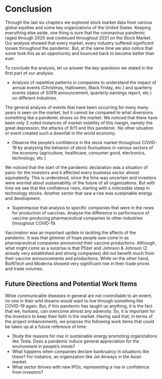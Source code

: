 # Conclusion

Through the last six chapters we explored stock market data from various global equities and some key organizations of the United States. Keeping everything else aside, one thing is sure that the coronavirus pandemic raged through 2020 and continued throughout 2021 on the Stock Market. Our analysis showed that every market, every industry suffered significant losses throughout the pandemic. But, at the same time we also notice that some took this as an opportunity and bounced back to become better than ever. 

To conclude the analysis, let us answer the key questions we stated in the first part of our analysis:

- Analysis of repetitive patterns in companies to understand the impact of annual events (Christmas, Halloween, Black Friday, etc.) and quarterly events (dates of SOFR announcement, quarterly earnings report, etc.) on different industries.

The general analysis of events that have been occurring for many many years is seen on the market, but it cannot be compared to what diversions something like a pandemic shows on the market. We noticed that there have been only 3 noted instances of market volatility of this margin, namely the great depression, the attacks of 9/11 and this pandemic. No other situation or event created such a downfall in the world economy. 

- Observe the people’s confidence in the stock market throughout COVID-19 by analyzing the behavior of stock fluctuations in various sectors of the economy (agriculture, healthcare, consumer good, electronics, technology, etc.)

We noticed that the start of the pandemic declaration was a situation of panic for the investors and it affected every business sector almost equivalently. This is understood, since the time was uncertain and investors were worried about sustainability of the future of all organizations. But with time we see that the confidence rises, starting with a noticeable steep in technology stocks. Another sector that saw a rise was sustainable energy and development.  

- Superimpose that analysis to specific companies that were in the news for production of vaccines. Analyse the difference in performance of vaccine-producing pharmaceutical companies to other industries throughout COVID-19.

Vaccination was an important update in tackling the affects of the pandemic. It was that glimmer of hope people saw come in as pharmaceutical companies announced their vaccine productions. Although, what might come as a surprise is that Pfizer and Johnson & Johnson (2 already very established and strong companies) did not benefit much from their vaccine announcements and productions. While on the other hand, BioNTech and Moderna showed very significant rise in their trade prices and trade volumes.

## Future Directions and Potential Work Items

While communicable diseases in general are not controllable to an extent, no one in their wild dreams would want to live through something like COVID-19 again. But, if this pandemic has taught us anything, it is the fact that we, humans, can overcome almost any adversity. So, it is important for the investors to keep their faith in the market. Having said that, in terms of the project enhancements, we propose the following work items that could be taken up at a future reference of time:

- Study the reasons for rise in sustainable energy promoting organizations like Tesla. Does a pandemic induce general appreciation for the environment in people's minds?
- What happens when companies declare bankruptcy in situations like these? For instance, an organization like Jet Airways in the Asian market.
- What sector thrives with new IPOs, representing a rise in confidence from investors?